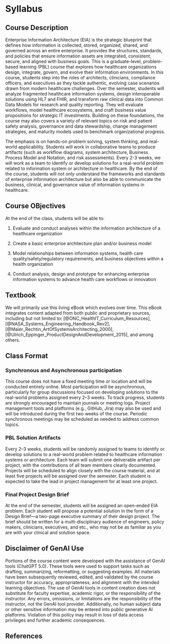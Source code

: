 # Syllabus {.unnumbered}

## Course Description

Enterprise Information Architecture (EIA) is the strategic blueprint that defines how information is collected, stored, organized, shared, and governed across an entire enterprise. It provides the structures, standards, and policies that ensure information assets are integrated, consistent, secure, and aligned with business goals. This is a graduate-level, problem-based learning (PBL) course that explores how healthcare organizations design, integrate, govern, and evolve their information environments. In this course, students step into the roles of architects, clinicians, compliance officers, and executives as they tackle authentic, evolving case scenarios drawn from modern healthcare challenges. Over the semester, students will analyze fragmented healthcare information systems, design interoperable solutions using HL7 and FHIR, and transform raw clinical data into Common Data Models for research and quality reporting. They will evaluate workflows, model healthcare ecosystems, and craft business value propositions for strategic IT investments. Building on these foundations, the course may also covers a variety of relevant topics on risk and patient safety analysis, governance and data stewardship, change management strategies, and maturity models used to benchmark organizational progress.

The emphasis is on hands-on problem solving, system thinking, and real-world applicability. Students will work in collaborative teams to produce artifacts (such as workflow diagrams, system architecture, Business Process Model and Notation, and risk assessments). Every 2-3 weeks, we will work as a team to identify or develop solutions for a real-world problem related to information system or architecture in healthcare. By the end of the course, students will not only understand the frameworks and standards of enterprise information architecture but also be able to communicate the business, clinical, and governance value of information systems in healthcare.

## Course OBjectives

At the end of the class, students will be able to:

1.  Evaluate and conduct analyses within the information architecture of a healthcare organization

2.  Create a basic enterprise architecture plan and/or business model

3.  Model relationships between information systems, health care quality/safety/regulatory requirements, and business objectives within a health organization

4.  Conduct analysis, design and prototype for enhancing enterprise information systems to advance health care workflows or innovation

## Textbook

We will primarily use this living eBook which evolves over time. This eBook integrates content adapted from both public and proprietary sources, including but not limited to: [@ONC_HealthIT_Curriculum_Resources], [@NASA_Systems_Engineering_Handbook_Rev2], [@Maier_Rechtin_ArtOfSystemsArchitecting_2000],[@Ulrich_Eppinger_ProductDesignAndDevelopment_2015], and among others.

## Class Format

### Synchronous and Asynchronous participation

This course does not have a fixed meeting time or location and will be conducted entirely online. Most participation will be asynchronous, particularly for group discussions focused on developing solutions to the real-world problems assigned every 2–3 weeks. To track progress, students are strongly encouraged to maintain journals or meeting logs. Project management tools and platforms (e.g., GitHub, Jira) may also be used and will be introduced during the first two weeks of the course. Periodic synchronous meetings may be scheduled as needed to address common topics.

### PBL Solution Artifacts

Every 2–3 weeks, students will be randomly assigned to teams to identify or develop solutions to a real-world problem related to healthcare information systems or architecture. Each team will submit one deliverable artifact per project, with the contributions of all team members clearly documented. Projects will be scheduled to align closely with the course material, and at least five projects will be assigned over the semester. Each student is expected to take the lead in project management for at least one project.

### Final Project Design Brief

At the end of the semester, students will be assigned an open-ended EIA problem. Each student will propose a potential solution in the form of a Design Brief—a two-page executive summary of their design project. The brief should be written for a multi-disciplinary audience of engineers, policy makers, clinicians, executives, and etc., who may not be as familiar as you are with your clinical and solution space.

## Disclaimer of GenAI Use

Portions of the course content were developed with the assistance of GenAI tools (ChatGPT 5.0). These tools were used to support tasks such as drafting, summarizing, reformatting, or suggesting examples. All materials have been subsequently reviewed, edited, and validated by the course instructor for accuracy, appropriateness, and alignment with the intended learning objectives. The use of GenAI tools in content creation does not substitute for faculty expertise, academic rigor, or the responsibility of the instructor. Any errors, omissions, or limitations are the responsibility of the instructor, not the GenAI tool provider. Additionally, no human subject data or other sensitive information may be entered into public generative AI platforms. Violation of this policy may result in loss of data access privileges and further academic consequences.

## References

